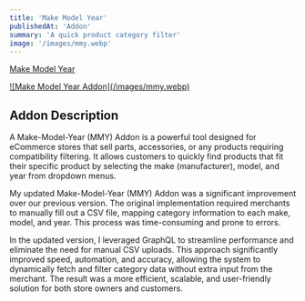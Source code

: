 ```yaml
---
title: 'Make Model Year'
publishedAt: 'Addon'
summary: 'A quick product category filter'
image: '/images/mmy.webp'
---
```


[Make Model Year](https://brocksperformance.com/)

<a href="/images/mmy.webp">
![Make Model Year Addon](/images/mmy.webp)
</a>

## Addon Description

A Make-Model-Year (MMY) Addon is a powerful tool designed for eCommerce stores that sell parts, accessories, or any products requiring compatibility filtering. It allows customers to quickly find products that fit their specific product by selecting the make (manufacturer), model, and year from dropdown menus.

My updated Make-Model-Year (MMY) Addon was a significant improvement over our previous version. The original implementation required merchants to manually fill out a CSV file, mapping category information to each make, model, and year. This process was time-consuming and prone to errors.

In the updated version, I leveraged GraphQL to streamline performance and eliminate the need for manual CSV uploads. This approach significantly improved speed, automation, and accuracy, allowing the system to dynamically fetch and filter category data without extra input from the merchant. The result was a more efficient, scalable, and user-friendly solution for both store owners and customers.
